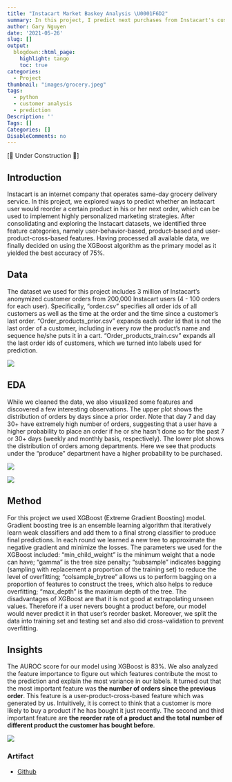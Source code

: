 ```yaml
---
title: "Instacart Market Baskey Analysis \U0001F6D2"
summary: In this project, I predict next purchases from Instacart's customer purchases data using XGBoost.
author: Gary Nguyen
date: '2021-05-26'
slug: []
output:
  blogdown::html_page:
    highlight: tango
    toc: true
categories:
  - Project
thumbnail: "images/grocery.jpeg"
tags:
  - python
  - customer analysis
  - prediction
Description: ''
Tags: []
Categories: []
DisableComments: no
---
```


[🚧 Under Construction 🚧]

## Introduction

Instacart is an internet company that operates same-day grocery delivery service. In this project, we explored ways to predict whether an Instacart user would reorder a certain product in his or her next order, which can be used to implement highly personalized marketing strategies. After consolidating and exploring the Instacart datasets, we identified three feature categories, namely user-behavior-based, product-based and user-product-cross-based features. Having processed all available data, we finally decided on using the XGBoost algorithm as the primary model as it yielded the best accuracy of 75%.

## Data

The dataset we used for this project includes 3 million of Instacart’s anonymized customer orders from 200,000 Instacart users (4 - 100 orders for each user). Specifically, “order.csv” specifies all order ids of all customers as well as the time at the order and the time since a customer’s last order. “Order_products_prior.csv” expands each order id that is not the last order of a customer, including in every row the product’s name and sequence he/she puts it in a cart. “Order_products_train.csv” expands all the last order ids of customers, which we turned into labels used for prediction.

![](instacart_data_shape.png)

## EDA

While we cleaned the data, we also visualized some features and discovered a few interesting observations. The upper plot shows the distribution of orders by days since a prior order. Note that day 7 and day 30+ have extremely high number of orders, suggesting that a user have a higher probability to place an order if he or she hasn’t done so for the past 7 or 30+ days (weekly and monthly basis, respectively). The lower plot shows the distribution of orders among departments. Here we see that products under the “produce” department have a higher probability to be purchased.

![](instacart_prior_order.png)

![](instacart_order_by_dept.png)

## Method

For this project we used XGBoost (Extreme Gradient Boosting) model. Gradient boosting tree is an ensemble learning algorithm that iteratively learn weak classifiers and add them to a final strong classifier to produce final predictions. In each round we learned a new tree to approximate the negative gradient and minimize the losses. The parameters we used for the XGBoost included: “min_child_weight” is the minimum weight that a node can have; “gamma” is the tree size penalty; “subsample” indicates bagging (sampling with replacement a proportion of the training set) to reduce the level of overfitting; “colsample_bytree” allows us to perform bagging on a proportion of features to construct the trees, which also helps to reduce overfitting; “max_depth” is the maximum depth of the tree. The disadvantages of XGBoost are that it is not good at extrapolating unseen values. Therefore if a user nevers bought a product before, our model would never predict it in that user’s reorder basket. Moreover, we split the data into training set and testing set and also did cross-validation to prevent overfitting.

## Insights

The AUROC score for our model using XGBoost is 83%. We also analyzed the feature importance to figure out which features contribute the most to the prediction and explain the most variance in our labels. It turned out that the most important feature was **the number of orders since the previous order**. This feature is a user-product-cross-based feature which was generated by us. Intuitively, it is correct to think that a customer is more likely to buy a product if he has bought it just recently. The second and third important feature are **the reorder rate of a product and the total number of different product the customer has bought before**. 

![](instacart_auc.png)

### Artifact

* [Github](https://github.com/hnguyen1174/instacart-market-basket-analysis)

